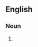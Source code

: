 {{also|réallocations}}

==English==

===Noun===
{{head|en|noun plural form}}

# {{plural of|reallocation|lang=en}}